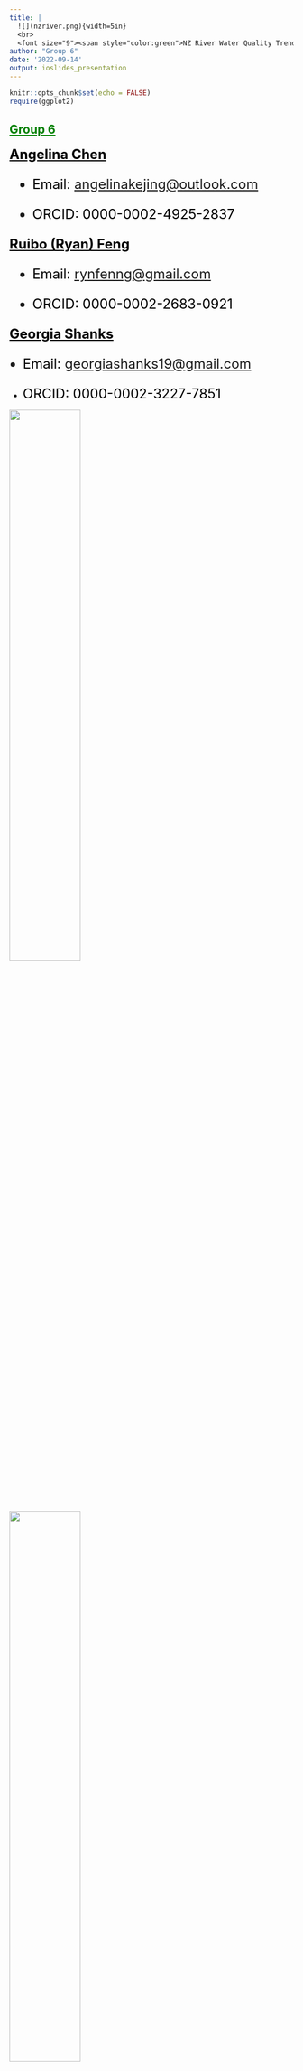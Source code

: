 ```yaml
---
title: |
  ![](nzriver.png){width=5in}
  <br>
  <font size="9"><span style="color:green">NZ River Water Quality Trends</span></font>
author: "Group 6"
date: '2022-09-14'
output: ioslides_presentation
---
```


```r
knitr::opts_chunk$set(echo = FALSE)
require(ggplot2)
```

## [[Group 6]{.underline}]{style="color:green"}

::: columns-2
<font size="5">[[**Angelina Chen**]{.underline}]{style="color:black"}

-   [Email: [angelinakejing\@outlook.com](mailto:angelinakejing@outlook.com){.email}]{style="color:black"}

-   [ORCID: 0000-0002-4925-2837]{style="color:black"}

[[**Ruibo (Ryan) Feng**]{.underline}]{style="color:black"}

-   [Email: [rynfenng\@gmail.com](mailto:rynfenng@gmail.com){.email}]{style="color:black"}

-   [ORCID: 0000-0002-2683-0921]{style="color:black"}

[[**Georgia Shanks**]{.underline}]{style="color:black"}

-   [Email: [georgiashanks19\@gmail.com](mailto:georgiashanks19@gmail.com){.email}]{style="color:black"}

-   [ORCID: 0000-0002-3227-7851]{style="color:black"}</font>

![](angelina.png){width="50%"} ![](ruibo.png){width="50%"} ![](georgia.png){width="50%"}
:::

## [[Our dataset]{.underline}]{style="color:green"}

<font size="5"> [**Target:** River water quality trends]{style="color:black"}

[**Location:** Throughout New Zealand]{style="color:black"}

[**Time:** 1990-2017, 1998-2017 and 2008-2017]{style="color:black"}

[**Indicators:** total nitrogen, total phosphorus, water clarity, turbidity, E.Coli, dominant landcover, trend]{style="color:black"}

[**Retrieved from:** Ministry for the Environment's database]{style="color:black"}

[**Our motivation:** We are passionate about environmental conservation. Important to perform analyses to determine what NZ needs to focus on to improve the health of our rivers.]{style="color:black"}</font>

<center>![](nzriver3.png)</center>

## [[Visualisations of our data]{.underline}]{style="color:green"}

```r
df<- read.csv("cleaned.csv")
unique(df$dominant_landcover)
unique(df$Trend)
unique(df$percent_annual_change)
```

```r
library(ggplot2)
ggplot(df)+
  geom_histogram(aes(x=dominant_landcover,fill=Trend),position = "dodge",stat="count", color='turquoise4')+
  labs(x="Dominant Landcover",y="Count",title="Distribution of Trend in Four Main Landcovers")
```

## [[Visualisations of our data]{.underline}]{style="color:green"}

```r
original<- read.csv("riverquality.csv")
unstacked<- original[original$np_id_name==c("E. coli","Total phosphorus","Turbidity","Total nitrogen"),]
ggplot(unstacked)+
  geom_boxplot(aes(factor(percent_annual_change2,level=c('>2% worsening','1-2% worsening','0-1% worsening','0-1% improving','1-2% improving','>2% improving')),n_obs,fill=np_id_name))+
  labs(x="",y="Count",title="Element Distribution Across Annual Change Category",fill="Element")+
  theme(axis.text.x=element_text(angle=45,hjust=1))
```

## [[Interesting findings]{.underline}]{style="color:green"}

```r
waterq08<-read.csv("rq08.csv", header=T)
df.wq08<-data.frame(waterq08$Nitrogen, waterq08$Turbidity)
hist(waterq08$Turbidity, col = "blue",  main="Turbidity vs Nitrogen", xlab='Turbidity')
hist(waterq08$Nitrogen, col= "yellow",add=TRUE)
```

## [[Interesting findings]{.underline}]{style="color:green"}

![](pairs.png){width="80%"} <br> Pairs plot for nitrogen and turbidity in 2008

## [[Future steps]{.underline}]{style="color:green"}

-   <font size="4"><span style="color:black">Inspired by a previous report revealing a potential correlation between nitrogen and water quality, we are interested to see if turbidity can be one of the main indicators and provide statistical significance to this hypothesis.</span>

-   [Investigate trends in river water quality in different locations across New Zealand - How does spatial variation affect river water quality?]{style="color:black"} </font>

<center>![](study.png){width="399"}</center>

<font size="2">Joy, M. (2019) [How we failed to protect freshwater in New Zealand;will the new government initiatives make adifference?](https://www.waternz.org.nz/Attachment?Action=Download&Attachment_id=4161)</font>
